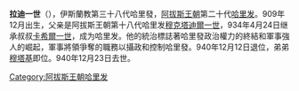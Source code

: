 {{expand|time=2017-09-13T06:45:35+00:00}}
{{unreferenced|time=2017-09-13T06:45:35+00:00}}
{{NoteTA
|G1=伊斯蘭
}}{{Infobox monarch
| name            =拉迪一世
| reign           =934年4月24日 – 940年12月12日
| full name       =
| titles          =
| predecessor     =[[卡希爾一世|卡希爾一世]]
| successor       =[[穆塔基|穆塔基]]
| royal house     =
| dynasty         =[[阿拔斯王朝|阿拔斯王朝]]
| father          =[[穆克塔迪爾一世|穆克塔迪爾一世]]
|issue=
| birth_date   =909年12月
| death_date   =940年12月23日
|}}
'''拉迪一世'''（{{bd|909年|12月|940年|12月23日|}}），伊斯蘭教第三十八代哈里發，[[阿拔斯王朝|阿拔斯王朝]]第二十代[[哈里发|哈里发]]。909年12月出生，父亲是阿拔斯王朝第十八代哈里发[[穆克塔迪爾一世|穆克塔迪爾一世]]，934年4月24日继承叔叔[[卡希爾一世|卡希爾一世]]，成为哈里发。他的統治標誌著哈里發政治權力的終結和軍事強人的崛起，軍事將領爭奪{{link-en|阿米爾·烏瑪拉|Amir al-umara}}的職務以攝政和控制哈里發。940年12月12日退位，弟弟[[穆塔基|穆塔基]]即位。940年12月23日去世。

{{s-start}}
{{s-hou|[[阿拔斯王朝|阿拔斯王朝]]||909年||940年}}
{{s-rel|su}}
{{s-bef|before=[[卡希爾一世|卡希爾一世]]}}
{{s-ttl|title=[[伊斯蘭教|伊斯蘭教]]第三十八代[[哈里發列表|哈里發]]|years=934年－940年}}
{{s-aft|after=[[穆塔基|穆塔基]]}}
{{s-end}}
{{Abbasids}}
{{阿拔斯王朝}}
[[Category:阿拔斯王朝哈里发|Category:阿拔斯王朝哈里发]]